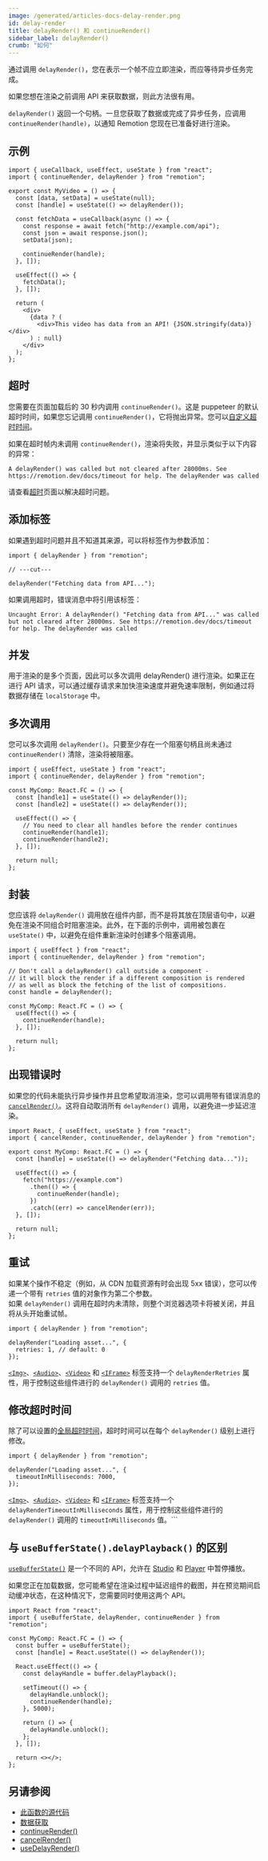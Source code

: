 ```yaml
---
image: /generated/articles-docs-delay-render.png
id: delay-render
title: delayRender() 和 continueRender()
sidebar_label: delayRender()
crumb: "如何"
---
```


通过调用 `delayRender()`，您在表示一个帧不应立即渲染，而应等待异步任务完成。

如果您想在渲染之前调用 API 来获取数据，则此方法很有用。

`delayRender()` 返回一个句柄。一旦您获取了数据或完成了异步任务，应调用 `continueRender(handle)`，以通知 Remotion 您现在已准备好进行渲染。

## 示例

```tsx twoslash {6, 13}
import { useCallback, useEffect, useState } from "react";
import { continueRender, delayRender } from "remotion";

export const MyVideo = () => {
  const [data, setData] = useState(null);
  const [handle] = useState(() => delayRender());

  const fetchData = useCallback(async () => {
    const response = await fetch("http://example.com/api");
    const json = await response.json();
    setData(json);

    continueRender(handle);
  }, []);

  useEffect(() => {
    fetchData();
  }, []);

  return (
    <div>
      {data ? (
        <div>This video has data from an API! {JSON.stringify(data)}</div>
      ) : null}
    </div>
  );
};
```

## 超时

您需要在页面加载后的 30 秒内调用 `continueRender()`。这是 puppeteer 的默认超时时间，如果您忘记调用 `continueRender()`，它将抛出异常。您可以[自定义超时时间](/docs/timeout#increase-timeout)。

如果在超时帧内未调用 `continueRender()`，渲染将失败，并显示类似于以下内容的异常：

```
A delayRender() was called but not cleared after 28000ms. See https://remotion.dev/docs/timeout for help. The delayRender was called
```

请查看[超时](/docs/timeout)页面以解决超时问题。

## 添加标签<AvailableFrom v="2.6.13"/>

如果遇到超时问题并且不知道其来源，可以将标签作为参数添加：

```tsx twoslash
import { delayRender } from "remotion";

// ---cut---

delayRender("Fetching data from API...");
```

如果调用超时，错误消息中将引用该标签：

```
Uncaught Error: A delayRender() "Fetching data from API..." was called but not cleared after 28000ms. See https://remotion.dev/docs/timeout for help. The delayRender was called
```

## 并发

用于渲染的是多个页面，因此可以多次调用 delayRender() 进行渲染。如果正在进行 API 请求，可以通过缓存请求来加快渲染速度并避免速率限制，例如通过将数据存储在 `localStorage` 中。

## 多次调用

您可以多次调用 `delayRender()`。只要至少存在一个阻塞句柄且尚未通过 `continueRender()` 清除，渲染将被阻塞。

```tsx twoslash
import { useEffect, useState } from "react";
import { continueRender, delayRender } from "remotion";

const MyComp: React.FC = () => {
  const [handle1] = useState(() => delayRender());
  const [handle2] = useState(() => delayRender());

  useEffect(() => {
    // You need to clear all handles before the render continues
    continueRender(handle1);
    continueRender(handle2);
  }, []);

  return null;
};
```

## 封装

您应该将 `delayRender()` 调用放在组件内部，而不是将其放在顶层语句中，以避免在渲染不同组合时阻塞渲染。此外，在下面的示例中，调用被包裹在 `useState()` 中，以避免在组件重新渲染时创建多个阻塞调用。

```tsx twoslash title="❌ 不要这样做" {4-7}
import { useEffect } from "react";
import { continueRender, delayRender } from "remotion";

// Don't call a delayRender() call outside a component -
// it will block the render if a different composition is rendered
// as well as block the fetching of the list of compositions.
const handle = delayRender();

const MyComp: React.FC = () => {
  useEffect(() => {
    continueRender(handle);
  }, []);

  return null;
};
```

## 出现错误时<AvailableFrom v="3.3.44" />

如果您的代码未能执行异步操作并且您希望取消渲染，您可以调用带有错误消息的 [`cancelRender()`](/docs/cancel-render)。这将自动取消所有 `delayRender()` 调用，以避免进一步延迟渲染。

```tsx twoslash title="MyComposition.tsx"
import React, { useEffect, useState } from "react";
import { cancelRender, continueRender, delayRender } from "remotion";

export const MyComp: React.FC = () => {
  const [handle] = useState(() => delayRender("Fetching data..."));

  useEffect(() => {
    fetch("https://example.com")
      .then(() => {
        continueRender(handle);
      })
      .catch((err) => cancelRender(err));
  }, []);

  return null;
};
```

## 重试<AvailableFrom v="4.0.140"/>

如果某个操作不稳定（例如，从 CDN 加载资源有时会出现 5xx 错误），您可以传递一个带有 `retries` 值的对象作为第二个参数。  
如果 `delayRender()` 调用在超时内未清除，则整个浏览器选项卡将被关闭，并且将从头开始重试帧。

```tsx twoslash title="重试 delayRender()"
import { delayRender } from "remotion";

delayRender("Loading asset...", {
  retries: 1, // default: 0
});
```

[`<Img>`](/docs/img#delayrenderretries)、[`<Audio>`](/docs/audio#delayrenderretries)、[`<Video>`](/docs/video#delayrenderretries) 和 [`<IFrame>`](/docs/iframe#delayrenderretries) 标签支持一个 `delayRenderRetries` 属性，用于控制这些组件进行的 `delayRender()` 调用的 `retries` 值。

## 修改超时时间<AvailableFrom v="4.0.140"/>

除了可以设置的[全局超时时间](/docs/timeout#increase-timeout)，超时时间可以在每个 `delayRender()` 级别上进行修改。

```tsx twoslash title="修改 delayRender() 的超时时间"
import { delayRender } from "remotion";

delayRender("Loading asset...", {
  timeoutInMilliseconds: 7000,
});
```

[`<Img>`](/docs/img#delayrendertimeoutinmilliseconds)、[`<Audio>`](/docs/audio#delayrendertimeoutinmilliseconds)、[`<Video>`](/docs/video#delayrendertimeoutinmilliseconds) 和 [`<IFrame>`](/docs/iframe#delayrendertimeoutinmilliseconds) 标签支持一个 `delayRenderTimeoutInMilliseconds` 属性，用于控制这些组件进行的 `delayRender()` 调用的 `timeoutInMilliseconds` 值。```

## 与 `useBufferState().delayPlayback()` 的区别

[`useBufferState()`](/docs/use-buffer-state) 是一个不同的 API，允许在 [Studio](/docs/terminology/studio) 和 [Player](/docs/terminology/player) 中暂停播放。

如果您正在加载数据，您可能希望在渲染过程中延迟组件的截图，并在预览期间启动缓冲状态，在这种情况下，您需要同时使用这两个 API。

```tsx twoslash title="同时使用 delayRender() 和 delayPlayback()"
import React from "react";
import { useBufferState, delayRender, continueRender } from "remotion";

const MyComp: React.FC = () => {
  const buffer = useBufferState();
  const [handle] = React.useState(() => delayRender());

  React.useEffect(() => {
    const delayHandle = buffer.delayPlayback();

    setTimeout(() => {
      delayHandle.unblock();
      continueRender(handle);
    }, 5000);

    return () => {
      delayHandle.unblock();
    };
  }, []);

  return <></>;
};
```

## 另请参阅

- [此函数的源代码](https://github.com/remotion-dev/remotion/blob/main/packages/core/src/delay-render.ts)
- [数据获取](/docs/data-fetching)
- [continueRender()](/docs/continue-render)
- [cancelRender()](/docs/cancel-render)
- [useDelayRender()](/docs/miscellaneous/snippets/use-delay-render)
